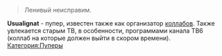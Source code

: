 {{Инфобокс для пуперов
|title2=Usualignat
|другие_ники=PavelTheIgnat, USLIGN, seriousignat
|image3=[[Файл:Usualignat.jpg|thumb]]
|сферы_творчества=RYTP
|год_начала=2014 год
|image4=
|имя_фамилия=Павел Игнатенко
|дата_рождения=15.06.1997
|место_проживания=Красноярск
|ссылки=
*[https://www.youtube.com/user/Usualignat YouTube]
*[https://vk.com/uslignpub Группа ВК]
}}
<blockquote>
Ленивый неисправим.
</blockquote>
'''Usualignat''' - пупер, известен также как организатор [[коллаб]]ов. Также увлекается старым ТВ, в особенности, программами канала ТВ6 (коллаб на которые должен выйти в скором времени).
[[Категория:Пуперы]]